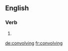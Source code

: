 ==English==

===Verb===
{{head|en|present participle}}

# {{present participle of|convolve|lang=en}}

[[de:convolving]]
[[fr:convolving]]